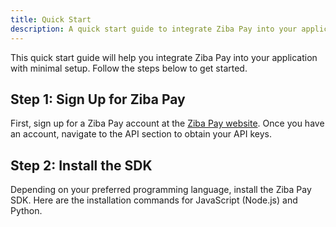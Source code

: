 ```yaml
---
title: Quick Start
description: A quick start guide to integrate Ziba Pay into your application.
---
```

This quick start guide will help you integrate Ziba Pay into your application with minimal setup. Follow the steps below to get started.

## Step 1: Sign Up for Ziba Pay

First, sign up for a Ziba Pay account at the [Ziba Pay website](https://www.zibapay.com). Once you have an account, navigate to the API section to obtain your API keys.

## Step 2: Install the SDK

Depending on your preferred programming language, install the Ziba Pay SDK. Here are the installation commands for JavaScript (Node.js) and Python.

